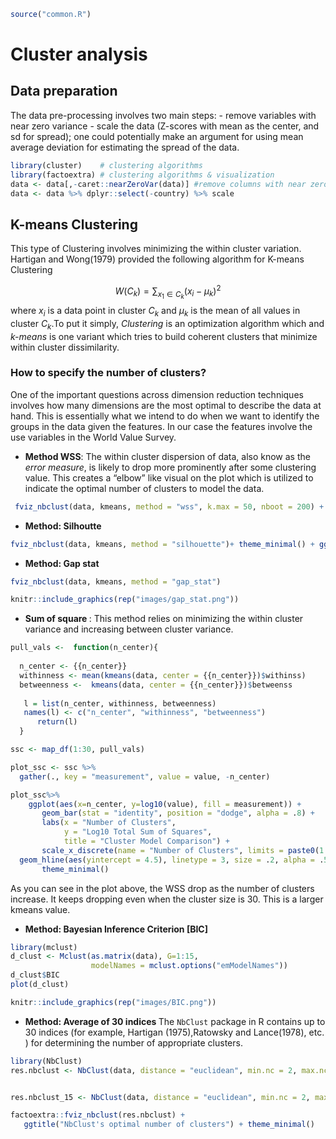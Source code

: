 
```r
source("common.R") 
```

# Cluster analysis 

## Data preparation 
The data pre-processing involves two main steps:
 - remove variables with near zero variance
 - scale the data (Z-scores with mean as the center, and sd for spread); one could potentially make an argument for using mean average deviation for estimating the spread of the data. 
```r
library(cluster)    # clustering algorithms
library(factoextra) # clustering algorithms & visualization
data <- data[,-caret::nearZeroVar(data)] #remove columns with near zero variance
data <- data %>% dplyr::select(-country) %>% scale
```

## K-means Clustering 
This type of Clustering involves minimizing the within cluster variation. Hartigan and Wong(1979) provided the following algorithm for K-means Clustering 

$$W(C_k) =  \sum_{x_1 \in C_k}(x_i-μ_k)^2$$
where $x_i$ is a data point in cluster $C_k$ and $μ_k$ is the mean of all values in cluster $C_k$.To put it simply, _Clustering_ is an optimization algorithm which and _k-means_ is one variant which tries to build coherent clusters that minimize within cluster dissimilarity.  

### How to specify the number of clusters?
\n
One of the important questions across dimension reduction techniques involves how many dimensions are the most optimal to describe the data at hand. This is essentially what we intend to do when we want to identify the groups in the data given the features. In our case the features involve the use variables in the World Value Survey. 


- **Method WSS**: The within cluster dispersion of data, also know as the _error measure_, is likely to drop more prominently after some clustering value. This creates a "elbow" like visual on the plot which is utilized to indicate the optimal number of clusters to model the data. 

```r
 fviz_nbclust(data, kmeans, method = "wss", k.max = 50, nboot = 200) + theme_minimal() + ggtitle("Method: WSS [Elbow method] ")+ geom_vline(xintercept = 5, linetype = 2)

```

- **Method: Silhoutte**
```r
fviz_nbclust(data, kmeans, method = "silhouette")+ theme_minimal() + ggtitle("Method: Silhouette")
```

- **Method: Gap stat**
```r
fviz_nbclust(data, kmeans, method = "gap_stat")
```

```r
knitr::include_graphics(rep("images/gap_stat.png"))
```

- **Sum of square **: This method relies on minimizing the within cluster variance and increasing between cluster variance. 
```r

pull_vals <-  function(n_center){
  
  n_center <- {{n_center}}
  withinness <- mean(kmeans(data, center = {{n_center}})$withinss)
  betweenness <-  kmeans(data, center = {{n_center}})$betweenss
  
   l = list(n_center, withinness, betweenness) 
   names(l) <- c("n_center", "withinness", "betweenness")
      return(l)
  }

ssc <- map_df(1:30, pull_vals)

plot_ssc <- ssc %>%
  gather(., key = "measurement", value = value, -n_center) 

plot_ssc%>% 
    ggplot(aes(x=n_center, y=log10(value), fill = measurement)) +
       geom_bar(stat = "identity", position = "dodge", alpha = .8) +     
       labs(x = "Number of Clusters", 
            y = "Log10 Total Sum of Squares", 
            title = "Cluster Model Comparison") +
       scale_x_discrete(name = "Number of Clusters", limits = paste0(1:30)) +
  geom_hline(aes(yintercept = 4.5), linetype = 3, size = .2, alpha = .5)+
       theme_minimal()
```

As you can see in the plot above, the WSS drop as the number of clusters increase. It keeps dropping even when the cluster size is 30. This is a larger kmeans value. 

- **Method: Bayesian Inference Criterion [BIC]**
```r
library(mclust)
d_clust <- Mclust(as.matrix(data), G=1:15, 
                  modelNames = mclust.options("emModelNames"))
d_clust$BIC
plot(d_clust)
```

```r
knitr::include_graphics(rep("images/BIC.png"))
```

- **Method: Average of 30 indices **
The  `NbClust` package in R contains up to 30 indices (for example, Hartigan (1975),Ratowsky and Lance(1978), etc. ) for determining the number of appropriate clusters.
```r
library(NbClust)
res.nbclust <- NbClust(data, distance = "euclidean", min.nc = 2, max.nc = 9, method = "complete", index ="all")


res.nbclust_15 <- NbClust(data, distance = "euclidean", min.nc = 2, max.nc = 15,method = "complete", index ="all")

factoextra::fviz_nbclust(res.nbclust) + 
   ggtitle("NbClust's optimal number of clusters") + theme_minimal()
```

